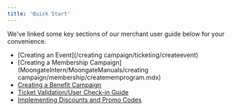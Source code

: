 ```yaml
---
title: 'Quick Start'
---
```

We've linked some key sections of our merchant user guide below for your convenience.

- [Creating an Event](/creating campaign/ticketing/createevent)
- [Creating a Membership Campaign](MoongateIntern/MoongateManuals/creating campaign/membership/creatememprogram.mdx)
- [Creating a Benefit Campaign]()
- [Ticket Validation/User Check-in Guide]()
- [Implementing Discounts and Promo Codes]()